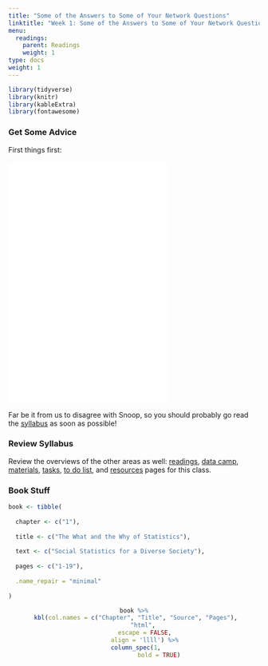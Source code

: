 ```yaml
---
title: "Some of the Answers to Some of Your Network Questions"
linktitle: "Week 1: Some of the Answers to Some of Your Network Questions"
menu:
  readings:
    parent: Readings
    weight: 1
type: docs
weight: 1
---
```


```r
library(tidyverse)
library(knitr)
library(kableExtra)
library(fontawesome)
```

### Get Some Advice
First things first:
<br>
<br>
<iframe src="/videos/snoop_syllabus.mp4" width="320" height="480" frameBorder="0">Read the syllabus.</iframe>
<br>
<br>Far be it from us to disagree with Snoop, so you should probably go read the [syllabus](/syllabus/) as soon as possible!

### Review Syllabus
Review the overviews of the other areas as well: [readings](/readings/), [data camp](/datacamp/), [materials](/materials/), [tasks](/tasks/), [to do list](/due/), and [resources](/resources/) pages for this class.

### Book Stuff
```r
book <- tibble(
  
  chapter <- c("1"),
  
  title <- c("The What and the Why of Statistics"),
  
  text <- c("Social Statistics for a Diverse Society"),
  
  pages <- c("1-19"),
  
  .name_repair = "minimal"
  
)
```

<center>
```r
book %>%
  kbl(col.names = c("Chapter", "Title", "Source", "Pages"), 
      "html", 
      escape = FALSE,
      align = 'llll') %>%
  column_spec(1, 
              bold = TRUE)
```
</center>
